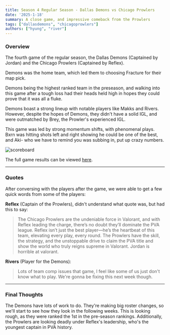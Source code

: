 ```yaml
---
title: Season 4 Regular Season - Dallas Demons vs Chicago Prowlers 
date: '2025-1-18'
summary: A close game, and impressive comeback from the Prowlers
tags: ["dallasdemons", "chicagoprowlers"]
authors: ["hyung", "river"]
---
```

### Overview

The fourth game of the regular season, the Dallas Demons (Captained by Jordan) and the Chicago Prowlers (Captained by Reflex).

Demons was the home team, which led them to choosing Fracture for their map pick.

Demons being the highest ranked team in the preseason, and walking into this game after a tough loss had their heads held high in hopes they could prove that it was all a fluke. 

Demons boast a strong lineup with notable players like Makks and Rivers. However, despite the hopes of Demons, they didn't have a solid IGL, and were outmatched by Brey, the Prowler's experienced IGL. 

This game was led by strong momentum shifts, with phenomenal plays. Bxrn was hitting shots left and right showing he could be one of the best, and Aki- who we have to remind you was subbing in, put up crazy numbers.

![scoreboard](https://media.discordapp.net/attachments/1253204177304162325/1330664258014281728/image.png?ex=678ecd29&is=678d7ba9&hm=964c6529a24ec762cb4802c5626fd99b8f6132902b0d0245fc3c297a7d62422b&=&format=webp&quality=lossless&width=1003&height=430)

The full game results can be viewed [here](https://tracker.gg/valorant/match/0c3ab48c-32a9-4f41-a099-22b4042b4873).

---
### Quotes

After conversing with the players after the game, we were able to get a few quick words from some of the players:

**Reflex** (Captain of the Prowlers), didn't understand what quote was, but had this to say:  
> The Chicago Prowlers are the undeniable force in Valorant, and with Reflex leading the charge, there’s no doubt they’ll dominate the PVA league. Reflex isn’t just the best player—he’s the heartbeat of this team, elevating every play, every round. The Prowlers have the skill, the strategy, and the unstoppable drive to claim the PVA title and show the world who truly reigns supreme in Valorant. Jordan is horrible at valorant.

**Rivers** (Player for the Demons):  
>Lots of team comp issues that game, I feel like some of us just don't know what to play. We're gonna be fixing this next week though.

---
### Final Thoughts

The Demons have lots of work to do. They're making big roster changes, so we'll start to see how they look in the following weeks. This is looking rough, as they were ranked the 1st in the pre-season rankings. Additionally, the Prowlers are looking deadly under Reflex's leadership, who's the youngest captain in PVA history. 
